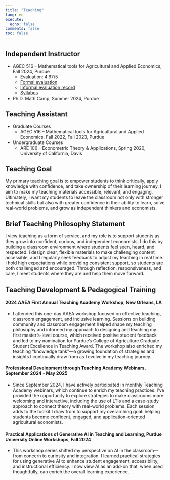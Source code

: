 ```yaml
---
title: "Teaching"
lang: en
execute:
  echo: false
comments: false
toc: false
---
```



## Independent Instructor

- AGEC 516 – Mathematical tools for Agricultural and Applied Economics, Fall 2024, Purdue  
  - Evaluation: 4.67/5  
  - [Formal evaluation](content/pagec516_formal_eval.pdf.pdf)
  - [Informal evaluation record](content/pagec516_informal_eval.pdf.pdf)
  - [Syllabus](content/pdfs/AGEC516_Fall2024_Syllabus_YiWang.pdf)

- Ph.D. Math Camp, Summer 2024, Purdue

## Teaching Assistant

- Graduate Courses  
  - AGEC 516 – Mathematical tools for Agricultural and Applied Economics, Fall 2022, Fall 2023, Purdue

- Undergraduate Courses  
  - ARE 106 – Econometric Theory & Applications, Spring 2020, University of California, Davis


## Teaching Goal
My primary teaching goal is to empower students to think critically, apply knowledge with confidence, and take ownership of their learning journey. I aim to make my teaching materials accessible, relevant, and engaging.  Ultimately, I want my students to leave the classroom not only with stronger technical skills but also with greater confidence in their ability to learn, solve real-world problems, and grow as independent thinkers and economists.

## Brief Teaching Philosophy Statement
I view teaching as a form of service, and my role is to support students as they grow into confident, curious, and independent economists. I do this by building a classroom environment where students feel seen, heard, and respected. I design clear, flexible materials to make challenging content accessible, and I regularly seek feedback to adjust my teaching in real time. I hold high expectations while providing consistent support, so students are both challenged and encouraged. Through reflection, responsiveness, and care, I meet students where they are and help them move forward.


## Teaching Development & Pedagogical Training
#### 2024 AAEA First Annual Teaching Academy Workshop, New Orleans, LA
- I attended this one-day AAEA workshop focused on effective teaching, classroom engagement, and inclusive learning. Sessions on building community and classroom engagement helped shape my teaching philosophy and informed my approach to designing and teaching my first master’s-level course, which received positive student feedback and led to my nomination for Purdue’s College of Agriculture Graduate Student Excellence in Teaching Award. The workshop also enriched my teaching “knowledge tank”—a growing foundation of strategies and insights I continually draw from as I evolve in my teaching journey.

#### Professional Development through Teaching Academy Webinars, September 2024 - May 2025
- Since September 2024, I have actively participated in monthly Teaching Academy webinars, which continue to enrich my teaching practices. I’ve provided the opportunity to explore strategies to make classrooms more welcoming and interactive, including the use of LTIs and a case-study approach to connect theory with real-world problems. Each session adds to the toolkit I draw from to support my overarching goal: helping students become confident, engaged, and application-oriented agricultural economists.

#### Practical Applications of Generative AI in Teaching and Learning, Purdue University Online Workshops, Fall 2024

- This workshop series shifted my perspective on AI in the classroom—from concern to curiosity and integration. I learned practical strategies for using generative AI to enhance student engagement, accessibility, and instructional efficiency. I now view AI as an add-on that, when used thoughtfully, can enrich the overall learning experience.


